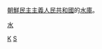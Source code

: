 [[朝鮮民主主義人民共和國|朝鮮民主主義人民共和國]]的[[水庫|水庫]]。

[[Category:各國水庫|K]]
[[Category:朝鮮民主主義人民共和國湖泊|S]]
[[分类:朝鲜民主主义人民共和国各类建筑物|水]]